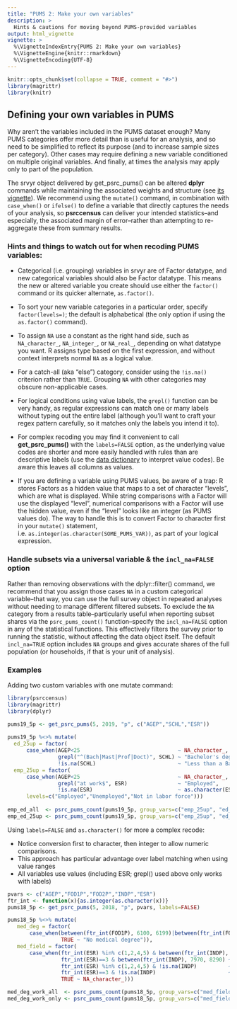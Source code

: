 ```yaml
---
title: "PUMS 2: Make your own variables"
description: >
  Hints & cautions for moving beyond PUMS-provided variables
output: html_vignette
vignette: >
  %\VignetteIndexEntry{PUMS 2: Make your own variables}
  %\VignetteEngine{knitr::rmarkdown}
  %\VignetteEncoding{UTF-8}
---
```


```r
knitr::opts_chunk$set(collapse = TRUE, comment = "#>")
library(magrittr)
library(knitr)
```

## Defining your own variables in PUMS

Why aren't the variables included in the PUMS dataset enough? Many PUMS categories offer more detail than is useful for an analysis, and so need to be simplified to reflect its purpose (and to increase sample sizes per category). Other cases may require defining a new variable conditioned on multiple original variables. And finally, at times the analysis may apply only to part of the population.

The srvyr object delivered by get_psrc_pums() can be altered **dplyr** commands while maintaining the associated weights and structure (see [its vignette](http://gdfe.co/srvyr/)). We recommend using the `mutate()` command, in combination with `case_when()` or `ifelse()` to define a variable that directly captures the needs of your analysis, so **psrccensus** can deliver your intended statistics--and especially, the associated margin of error--rather than attempting to re-aggregate these from summary results.

### Hints and things to watch out for when recoding PUMS variables:

  * Categorical (i.e. grouping) variables in srvyr are of Factor datatype, and new categorical variables should also be Factor datatype. This means the new or altered variable you create should use either the `factor()` command or its quicker alternate, `as.factor()`.
  
  * To sort your new variable categories in a particular order, specify `factor(levels=)`; the default is alphabetical (the only option if using the `as.factor()` command).
  
  * To assign `NA` use a constant as the right hand side, such as `NA_character_`, `NA_integer_`, or `NA_real_`, depending on what datatype you want. R assigns type based on the first expression, and without context interprets normal `NA` as a logical value.
  
  * For a catch-all (aka "else") category, consider using the `!is.na()` criterion rather than `TRUE`. Grouping `NA` with other categories may obscure non-applicable cases.
  
  * For logical conditions using value labels, the `grepl()` function can be very handy, as regular expressions can match one or many labels without typing out the entire label (although you'll want to craft your regex pattern carefully, so it matches only the labels you intend it to). 
  
  * For complex recoding you may find it convenient to call **get_psrc_pums()** with the `labels=FALSE` option, as the underlying value codes are shorter and  more easily handled with rules than are descriptive labels (use the [data dictionary](https://www2.census.gov/programs-surveys/acs/tech_docs/pums/data_dict/) to interpret value codes). Be aware this leaves all columns as values.
  
  * If you are defining a variable using PUMS values, be aware of a trap: R stores Factors as a hidden value that maps to a set of character "levels", which are what is displayed. While string comparisons with a Factor will use the displayed "level", numerical comparisons with a Factor will use the hidden value, even if the "level" looks like an integer (as PUMS values do). The way to handle this is to convert Factor to character first in your `mutate()` statement, i.e. `as.integer(as.character(SOME_PUMS_VAR))`, as part of your logical expression.

### Handle subsets via a universal variable & the `incl_na=FALSE` option

Rather than removing observations with the dplyr::filter() command, we recommend that  you assign those cases `NA` in a custom categorical variable--that way, you can use the full survey object in repeated analyses without needing to manage different filtered subsets. To exclude the `NA` category from a results table--particularly useful when reporting subset shares via the `psrc_pums_count()` function--specify the `incl_na=FALSE` option in any of the statistical functions. This effectively filters the survey prior to running the statistic, without affecting the data object itself. The default `incl_na=TRUE` option includes `NA` groups and gives accurate shares of the full population (or households, if that is your unit of analysis).

### Examples
Adding two custom variables with one mutate command:
```r
library(psrccensus)
library(magrittr)
library(dplyr)

pums19_5p <- get_psrc_pums(5, 2019, "p", c("AGEP","SCHL","ESR"))                           # Pull the data; 
                                                                                           #    rather than pipe the result, use a separate assignment
pums19_5p %<>% mutate(                                                                     #    so any issues with mutate() don't negate your download
  ed_25up = factor(                                                                        # Use Factor datatype for categorical variables
      case_when(AGEP<25                               ~ NA_character_,                     # Type-specific NA constant
                grepl("^(Bach|Mast|Prof|Doct)", SCHL) ~ "Bachelor's degree or higher",     # Regex is concise; handy since PUMS labels can be wordy 
                !is.na(SCHL)                          ~ "Less than a Bachelor's degree")), # !is.na() criteria
  emp_25up = factor(                                                                       # Mutate() can assign more than one variable
      case_when(AGEP<25                               ~ NA_character_,                     # Type-specific NA constant
                grepl("at work$", ESR)                ~ "Employed",                        # Concise regex again; use care, checking the data dictionary
                !is.na(ESR)                           ~ as.character(ESR)),                # Retain NA for children under 16
      levels=c("Employed","Unemployed","Not in labor force")))                             # Preferred ordering via `levels=`
  
emp_ed_all  <- psrc_pums_count(pums19_5p, group_vars=c("emp_25up", "ed_25up"))             # These shares reflect the entire population
emp_ed_25up <- psrc_pums_count(pums19_5p, group_vars=c("emp_25up", "ed_25up"), incl_na=FALSE) # No NA; same counts but shares for only age 25+, as intended
```


Using `labels=FALSE` and `as.character()` for more a complex recode:

 * Notice conversion first to character, then integer to allow numeric comparisons.
 * This approach has particular advantage over label matching when using value ranges
 * All variables use values (including ESR; grepl() used above only works with labels)
```r
pvars <- c("AGEP","FOD1P","FOD2P","INDP","ESR")
ftr_int <- function(x){as.integer(as.character(x))}                                        # Micro-helper conversion function
pums18_5p <- get_psrc_pums(5, 2018, "p", pvars, labels=FALSE)                              # Labels=FALSE leaves values--but they are still Factors!

pums18_5p %<>% mutate(
   med_deg = factor(
       case_when(between(ftr_int(FOD1P), 6100, 6199)|between(ftr_int(FOD2P), 6100, 6199) ~ "Medical Degree",
                 TRUE ~ "No medical degree")),                                             # Regardless of age
   med_field = factor(
       case_when(ftr_int(ESR) %in% c(1,2,4,5) & between(ftr_int(INDP), 7970, 8290) ~ "Medical industry, employed",
                 ftr_int(ESR)==3 & between(ftr_int(INDP), 7970, 8290) ~ "Medical industry, not currently employed",
                 ftr_int(ESR) %in% c(1,2,4,5) & !is.na(INDP)          ~ "Non-medical industry, employed",
                 ftr_int(ESR)==3 & !is.na(INDP)                       ~ "Non-medical industry, not currently employed",
                 TRUE ~ NA_character_)))                                                   # Leaving out those not in the workforce  

med_deg_work_all  <- psrc_pums_count(pums18_5p, group_vars=c("med_field","med_deg"))       # These shares reflect the entire population
med_deg_work_only <- psrc_pums_count(pums18_5p, group_vars=c("med_field","med_deg"), incl_na=FALSE) # These shares limited to workforce

```


